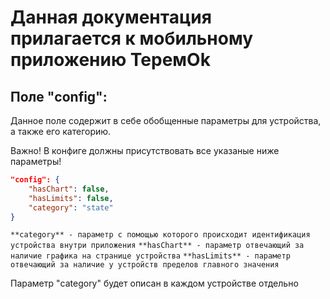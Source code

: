 # Данная документация прилагается к мобильному приложению ТеремOk

## Поле "config":
Данное поле содержит в себе обобщенные параметры для устройства, а также его категорию.

<Error>
Важно! В конфиге должны присутствовать все указаные ниже параметры!
</Error>

```json
"config": {
    "hasChart": false,
    "hasLimits": false,
    "category": "state"
}
```
```**category** - параметр с помощью которого происходит идентификация устройства внутри приложения```
```**hasChart** - параметр отвечающий за наличие графика на странице устройства```
```**hasLimits** - параметр отвечающий за наличие у устройств пределов главного значения```

<Warning>
Параметр "category" будет описан в каждом устройстве отдельно 
</Warning>